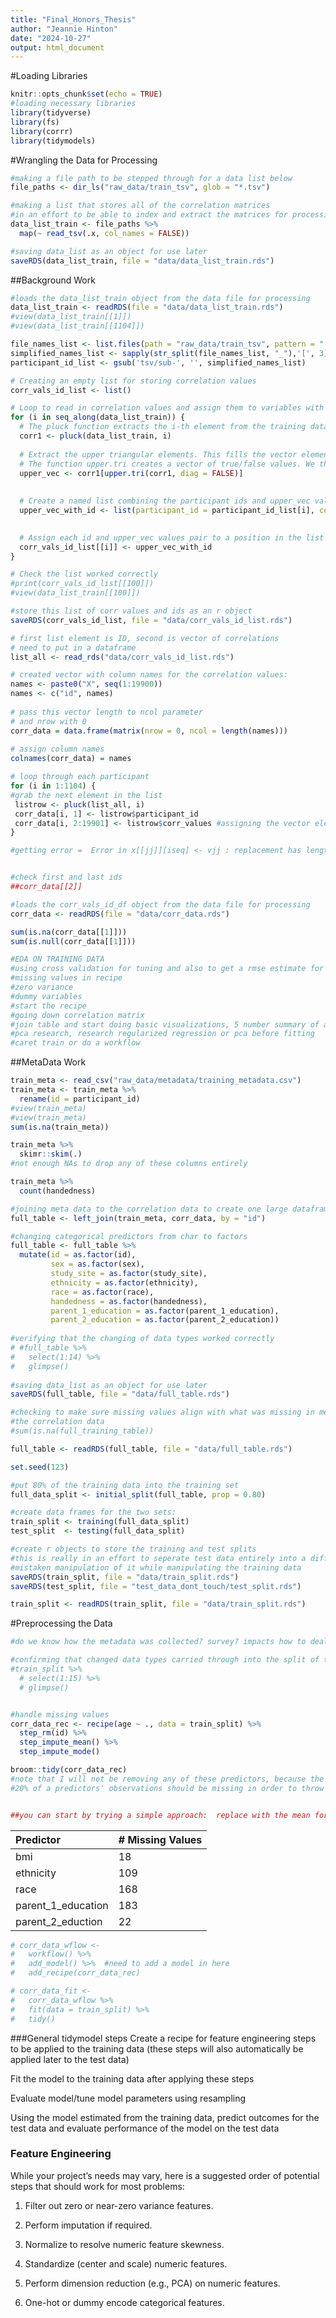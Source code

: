 ```yaml
---
title: "Final_Honors_Thesis"
author: "Jeannie Hinton"
date: "2024-10-27"
output: html_document
---
```

#Loading Libraries
```r
knitr::opts_chunk$set(echo = TRUE)
#loading necessary libraries
library(tidyverse)
library(fs)
library(corrr)
library(tidymodels)
```


#Wrangling the Data for Processing
```r
#making a file path to be stepped through for a data list below
file_paths <- dir_ls("raw_data/train_tsv", glob = "*.tsv")

#making a list that stores all of the correlation matrices
#in an effort to be able to index and extract the matrices for processing
data_list_train <- file_paths %>%
  map(~ read_tsv(.x, col_names = FALSE))

#saving data_list as an object for use later
saveRDS(data_list_train, file = "data/data_list_train.rds")
```

##Background Work
```r
#loads the data_list_train object from the data file for processing
data_list_train <- readRDS(file = "data/data_list_train.rds")
#view(data_list_train[[1]])
#view(data_list_train[[1104]])
```

```r
file_names_list <- list.files(path = "raw_data/train_tsv", pattern = ".tsv", all.files = TRUE, full.names = TRUE)
simplified_names_list <- sapply(str_split(file_names_list, "_"),'[', 3)
participant_id_list <- gsub('tsv/sub-', '', simplified_names_list)
```

```r
# Creating an empty list for storing correlation values
corr_vals_id_list <- list()

# Loop to read in correlation values and assign them to variables with indexed names
for (i in seq_along(data_list_train)) {
  # The pluck function extracts the i-th element from the training data_list
  corr1 <- pluck(data_list_train, i)
  
  # Extract the upper triangular elements. This fills the vector elements by column.
  # The function upper.tri creates a vector of true/false values. We then select all the true values.
  upper_vec <- corr1[upper.tri(corr1, diag = FALSE)]
  
  
  # Create a named list combining the participant ids and upper_vec values
  upper_vec_with_id <- list(participant_id = participant_id_list[i], corr_values = upper_vec)
  

  # Assign each id and upper_vec values pair to a position in the list
  corr_vals_id_list[[i]] <- upper_vec_with_id
}

# Check the list worked correctly
#print(corr_vals_id_list[[100]])
#view(data_list_train[[100]])

#store this list of corr values and ids as an r object
saveRDS(corr_vals_id_list, file = "data/corr_vals_id_list.rds")
```

```r
# first list element is ID, second is vector of correlations
# need to put in a dataframe
list_all <- read_rds("data/corr_vals_id_list.rds")

# created vector with column names for the correlation values:
names <- paste0("X", seq(1:19900))
names <- c("id", names)
 
# pass this vector length to ncol parameter
# and nrow with 0
corr_data = data.frame(matrix(nrow = 0, ncol = length(names)))
 
# assign column names
colnames(corr_data) = names

# loop through each participant
for (i in 1:1104) {
#grab the next element in the list
 listrow <- pluck(list_all, i)
 corr_data[i, 1] <- listrow$participant_id
 corr_data[i, 2:19901] <- listrow$corr_values #assigning the vector elements to each col
}

#getting error =  Error in x[[jj]][iseq] <- vjj : replacement has length zero


#check first and last ids
##corr_data[[2]]
```


```r
#loads the corr_vals_id_df object from the data file for processing
corr_data <- readRDS(file = "data/corr_data.rds")
```

```r
sum(is.na(corr_data[[1]]))
sum(is.null(corr_data[[1]]))

#EDA ON TRAINING DATA
#using cross validation for tuning and also to get a rmse estimate for each model that i fit
#missing values in recipe
#zero variance 
#dummy variables 
#start the recipe
#going down correlation matrix
#join table and start doing basic visualizations, 5 number summary of a few correlation column
#pca research, research regularized regression or pca before fitting 
#caret train or do a workflow
```


##MetaData Work

```r
train_meta <- read_csv("raw_data/metadata/training_metadata.csv")
train_meta <- train_meta %>% 
  rename(id = participant_id)
#view(train_meta)
#view(train_meta)
sum(is.na(train_meta))

train_meta %>% 
  skimr::skim(.)
#not enough NAs to drop any of these columns entirely

train_meta %>% 
  count(handedness)
```

```r
#joining meta data to the correlation data to create one large dataframe 
full_table <- left_join(train_meta, corr_data, by = "id")

#changing categorical predictors from char to factors
full_table <- full_table %>% 
  mutate(id = as.factor(id),
         sex = as.factor(sex),
         study_site = as.factor(study_site),
         ethnicity = as.factor(ethnicity),
         race = as.factor(race),
         handedness = as.factor(handedness), 
         parent_1_education = as.factor(parent_1_education), 
         parent_2_education = as.factor(parent_2_education))
  
#verifying that the changing of data types worked correctly
# #full_table %>% 
#   select(1:14) %>% 
#   glimpse()
  
#saving data_list as an object for use later
saveRDS(full_table, file = "data/full_table.rds")

#checking to make sure missing values align with what was missing in meta data and not missing in 
#the correlation data
#sum(is.na(full_training_table))
```

```r
full_table <- readRDS(full_table, file = "data/full_table.rds")
```

```r
set.seed(123)

#put 80% of the training data into the training set 
full_data_split <- initial_split(full_table, prop = 0.80)

#create data frames for the two sets:
train_split <- training(full_data_split)
test_split  <- testing(full_data_split)

#create r objects to store the training and test splits
#this is really in an effort to seperate test data entirely into a different file to prevent any 
#mistaken manipulation of it while manipulating the training data
saveRDS(train_split, file = "data/train_split.rds")
saveRDS(test_split, file = "test_data_dont_touch/test_split.rds")

```



```r
train_split <- readRDS(train_split, file = "data/train_split.rds")
```



#Preprocessing the Data 
```r

#do we know how the metadata was collected? survey? impacts how to deal with missing values

#confirming that changed data types carried through into the split of the data correctly
#train_split %>% 
  # select(1:15) %>% 
  # glimpse()


#handle missing values
corr_data_rec <- recipe(age ~ ., data = train_split) %>% 
  step_rm(id) %>% 
  step_impute_mean() %>% 
  step_impute_mode()

broom::tidy(corr_data_rec)
#note that I will not be removing any of these predictors, because the typical threshold for throwing out a column that has missing values is 
#20% of a predictors' observations should be missing in order to throw out the predictor. This is not the case. Make note of this in write up


##you can start by trying a simple approach:  replace with the mean for quantitative variables; replace ##with the mode for categorical variables.
```
| Predictor | # Missing Values
|:-------|:-----------
| bmi  | 18             
| ethnicity   | 109             
| race  | 168            
| parent_1_education | 183            
| parent_2_eduction  | 22               


```r
# corr_data_wflow <- 
#   workflow() %>% 
#   add_model() %>%  #need to add a model in here
#   add_recipe(corr_data_rec)
```


```r
# corr_data_fit <- 
#   corr_data_wflow %>% 
#   fit(data = train_split) %>% 
#   tidy()
```


###General tidymodel steps
Create a recipe for feature engineering steps to be applied to the training data (these steps will also automatically be applied later to the test data)

Fit the model to the training data after applying these steps

Evaluate model/tune model parameters using resampling

Using the model estimated from the training data, predict outcomes for the test data and evaluate performance of the model on the test data



### Feature Engineering

While your project’s needs may vary, here is a suggested order of potential steps that should work for most problems:

1.  Filter out zero or near-zero variance features.

2.  Perform imputation if required.

3.  Normalize to resolve numeric feature skewness.

4.  Standardize (center and scale) numeric features.

5.  Perform dimension reduction (e.g., PCA) on numeric features.

6.  One-hot or dummy encode categorical features.

